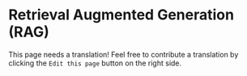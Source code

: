 # Retrieval Augmented Generation (RAG)

This page needs a translation! Feel free to contribute a translation by clicking the `Edit this page` button on the right side.